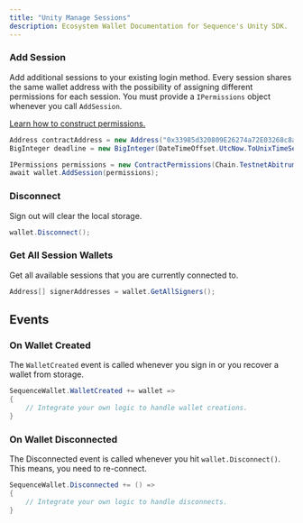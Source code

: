 ---
title: "Unity Manage Sessions"
description: Ecosystem Wallet Documentation for Sequence's Unity SDK.
---

### Add Session

Add additional sessions to your existing login method. Every session shares the same wallet address with the possibility
of assigning different permissions for each session. You must provide a `IPermissions` object whenever you call `AddSession`.

[Learn how to construct permissions.](/sdk/unity/ecosystem-wallet/permissions)

```csharp
Address contractAddress = new Address("0x33985d320809E26274a72E03268c8a29927Bc6dA");
BigInteger deadline = new BigInteger(DateTimeOffset.UtcNow.ToUnixTimeSeconds() * 1000 + 1000 * 60 * 5000);

IPermissions permissions = new ContractPermissions(Chain.TestnetAbitrumSepolia, contractAddress, deadline, 0);
await wallet.AddSession(permissions);
```

### Disconnect

Sign out will clear the local storage.

```csharp
wallet.Disconnect();
```

### Get All Session Wallets

Get all available sessions that you are currently connected to.

```csharp
Address[] signerAddresses = wallet.GetAllSigners();
```

## Events

### On Wallet Created

The `WalletCreated` event is called whenever you sign in or you recover a wallet from storage.

```csharp
SequenceWallet.WalletCreated += wallet =>
{
    // Integrate your own logic to handle wallet creations.
}
```

### On Wallet Disconnected

The Disconnected event is called whenever you hit `wallet.Disconnect()`. This means, you need to re-connect.

```csharp
SequenceWallet.Disconnected += () =>
{
    // Integrate your own logic to handle disconnects.
}
```
